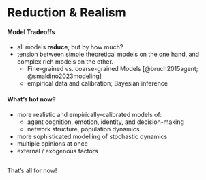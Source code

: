# Reduction & Realism

#### Model Tradeoffs

- all models **reduce**, but by how much?
- tension between simple theoretical models on the one hand, and complex rich models on the other.
    - Fine-grained vs. coarse-grained Models [[@bruch2015agent; @smaldino2023modeling]]{.nord-light}
    - empirical data and calibration; Bayesian inference


#### What's hot now?

- more realistic and empirically-calibrated models of:
    - agent cognition, emotion, identity, and decision-making
    - network structure, population dynamics
- more sophisticated modelling of stochastic dynamics
- multiple opinions at once
- external / exogenous factors


<!-- CUTTING -- OUT OF TIME TO FINISH THIS AND IT'S A LOT ANYWAY -->
<!-- _day-5-copenhagen-networks-study-sbm.qmd -->

##

That's all for now!
